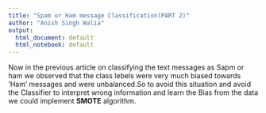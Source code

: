 ```yaml
---
title: "Spam or Ham message Classification(PART 2)"
author: "Anish Singh Walia"
output:
  html_document: default
  html_notebook: default
---
```



Now in the previous article on classifying the text messages as Sapm or ham we observed that the class lebels were very much biased towards 'Ham' messages and were unbalanced.So to avoid this situation and avoid the Classifier to interpret wrong information and learn the Bias from the data we could implement __SMOTE__ algorithm.